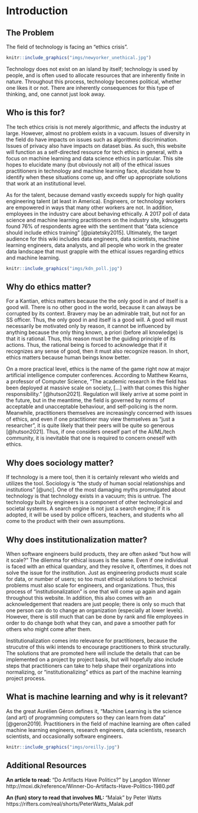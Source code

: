 <!--- csl: taylor-and-francis-apa.csl -->
# Introduction

## The Problem

The field of technology is facing an "ethics crisis". 

```r
knitr::include_graphics("imgs/newyorker_unethical.jpg")
```

Technology does not exist on an island by itself; technology is used by people, and is often used to allocate resources that are inherently finite in nature. Throughout this process, technology becomes political, whether one likes it or not.  There are inherently consequences for this type of thinking, and, one cannot just look away. 

## Who is this for?

The tech ethics crisis is not merely algorithmic, and affects the industry at large. However, almost no problem exists in a vacuum. Issues of diversity in the field do have impacts on issues such as algorithmic discrimination. Issues of privacy also have impacts on dataset bias. As such, this website will function as a self-directed resource for tech ethics in general, with a focus on machine learning and data science ethics in particular. This site hopes to elucidate many (but obviously not all) of the ethical issues practitioners in technology and machine learning face, elucidate how to identify when these situations come up, and offer up appropriate solutions that work at an institutional level. 

As for the talent, because demand vastly exceeds supply for high quality engineering talent (at least in America). Engineers, or technology workers are empowered in ways that many other workers are not. In addition, employees in the industry care about behaving ethically. A 2017 poll of data science and machine learning practitioners on the industry site, kdnuggets found 76\% of respondents agree with the sentiment that "data science should include ethics training" [@piatetsky2015]. Ultimately, the target audience for this wiki includes data engineers, data scientists, machine learning engineers, data analysts, and all people who work in the greater data landscape that must grapple with the ethical issues regarding ethics and machine learning.

```r
knitr::include_graphics("imgs/kdn_poll.jpg")
```

## Why do ethics matter?

For a Kantian, ethics matters because the the only good in and of itself is a good will. There is no other good in the world, because it can always be corrupted by its context. Bravery may be an admirable trait, but not for an SS officer. Thus, the only good in and itself is a good will. A good will must necessarily be motivated only by reason, it cannot be influenced by anything because the only thing known, a priori (before all knowledge) is that it is rational. Thus, this reason must be the guiding principle of its actions. Thus, the rational being is forced to acknowledge that if it recognizes any sense of good, then it must also recognize reason. In short, ethics matters because human beings know better.

On a more practical level, ethics is the name of the game right now at major artificial intelligence computer conferences. According to Matthew Kearns, a professor of Computer Science, "The academic research in the field has been deployed at massive scale on society, [...] with that comes this higher responsibility.” [@hutson2021]. Regulation will likely arrive at some point in the future, but in the meantime, the field is governed by norms of acceptable and unacceptable behaviour, and self-policing is the norm. Meanwhile, practitioners themselves are increasingly concerned with issues of ethics, and even if one practitioner may view themselves as "just a researcher", it is quite likely that their peers will be quite so generous [@hutson2021]. Thus, if one considers oneself part of the AI/ML/tech community, it is inevitable that one is required to concern oneself with ethics. 

## Why does sociology matter?

If technology is a mere tool, then it is certainly relevant who wields and utilizes the tool. Sociology is "the study of human social relationships and institutions" [@unc]. One of the most damaging myths promulgated about technology is that technology exists in a vacuum; this is untrue. The technology built by engineers is a component of other technological and societal systems. A search engine is not just a search engine; if it is adopted, it will be used by police officers, teachers, and students who all come to the product with their own assumptions.

## Why does institutionalization matter?

When software engineers build products, they are often asked "but how will it scale?" The dilemma for ethical issues is the same. Even if one individual is faced with an ethical quandary, and they resolve it, oftentimes, it does not solve the issue for the institution. Just as engineering products must scale for data, or number of users; so too must ethical solutions to technical problems must also scale for engineers, and organizations.  Thus, this process of "institutionalization" is one that will come up again and again throughout this website. In addition, this also comes with an acknowledgement that readers are just people; there is only so much that one person can do to change an organization (especially at lower levels). However, there is still much that can be done by rank and file employees in order to do change both what they can, and pave a smoother path for others who might come after them. 

Institutionalization comes into relevance for practitioners, because the strucutre of this wiki intends to encourage practitioners to think structurally. The solutions that are promoted here will include the details that can be implemented on a project by project basis, but will hopefully also include steps that practitioners can take to help shape their organizations into normalizing, or "institutionalizing" ethics as part of the machine learning project process.

## What is machine learning and why is it relevant?

As the great Aurélien Géron defines it, "Machine Learning is the science (and art) of programming computers so they can learn from data" [@geron2019]. Practitioners in the field of machine learning are often called machine learning engineers, research engineers, data scientists, research scientists, and occasionally software engineers. 

```r
knitr::include_graphics("imgs/oreilly.jpg")
```

## Additional Resources
**An article to read: ** "Do Artifacts Have Politics?" by Langdon Winner http://moxi.dk/reference/Winner-Do-Artifacts-Have-Politics-1980.pdf

**An (fun) story to read that involves ML: ** "Malak" by Peter Watts https://rifters.com/real/shorts/PeterWatts_Malak.pdf 
